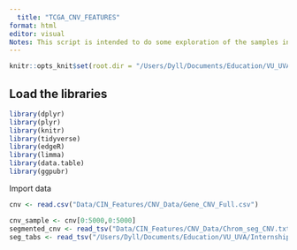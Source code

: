 ```yaml
---
  title: "TCGA_CNV_FEATURES"
format: html
editor: visual
Notes: This script is intended to do some exploration of the samples in the CNV Features in the TCGA PanCan datasets.
---
```

  
```r
knitr::opts_knit$set(root.dir = "/Users/Dyll/Documents/Education/VU_UVA/Internship/Epigenetics/Janssen_Group-UMCUtrecht/Main_Project")
```

## Load the libraries

```r
library(dplyr)
library(plyr)
library(knitr)
library(tidyverse)
library(edgeR)
library(limma)
library(data.table)
library(ggpubr)
```

Import data
```r
cnv <- read.csv("Data/CIN_Features/CNV_Data/Gene_CNV_Full.csv")
```


```r
cnv_sample <- cnv[0:5000,0:5000]
segmented_cnv <- read_tsv("Data/CIN_Features/CNV_Data/Chrom_seg_CNV.txt")
seg_tabs <- read_tsv("/Users/Dyll/Documents/Education/VU_UVA/Internship/Epigenetics/Janssen_Group-UMCUtrecht/Main_Project/Data/CIN_Features/PANCAN_ArmCallsAndAneuploidyScore_092817.txt")
```




